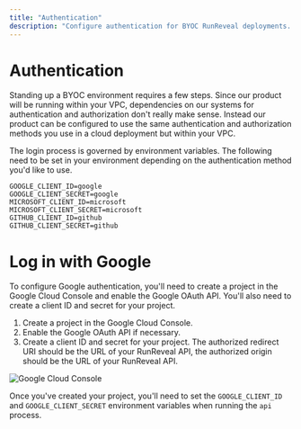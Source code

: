 ```yaml
---
title: "Authentication"
description: "Configure authentication for BYOC RunReveal deployments. Set up Google, Microsoft, and GitHub OAuth providers for secure user access in your VPC."
---
```


# Authentication
Standing up a BYOC environment requires a few steps. Since our product will
be running within your VPC, dependencies on our systems for authentication
and authorization don't really make sense. Instead our product can be configured
to use the same authentication and authorization methods you use in a cloud
deployment but within your VPC.

The login process is governed by environment variables. The following need to be set
in your environment depending on the authentication method you'd like to use.

```
GOOGLE_CLIENT_ID=google
GOOGLE_CLIENT_SECRET=google
MICROSOFT_CLIENT_ID=microsoft
MICROSOFT_CLIENT_SECRET=microsoft
GITHUB_CLIENT_ID=github
GITHUB_CLIENT_SECRET=github
```

# Log in with Google
To configure Google authentication, you'll need to create a project in the Google
Cloud Console and enable the Google OAuth API. You'll also need to create a
client ID and secret for your project.

1. Create a project in the Google Cloud Console. 
2. Enable the Google OAuth API if necessary.
3. Create a client ID and secret for your project. The authorized redirect URI
should be the URL of your RunReveal API, the authorized origin should be the
URL of your RunReveal API.

![Google Cloud Console](/setup-google-oauth.png)

Once you've created your project, you'll need to set the `GOOGLE_CLIENT_ID` and
`GOOGLE_CLIENT_SECRET` environment variables when running the `api` process.